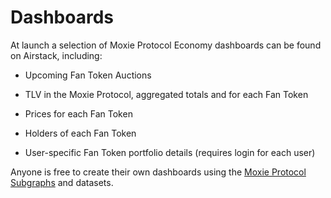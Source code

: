 # Dashboards

At launch a selection of Moxie Protocol Economy dashboards can be found on Airstack, including:

- Upcoming Fan Token Auctions

- TLV in the Moxie Protocol, aggregated totals and for each Fan Token

- Prices for each Fan Token

- Holders of each Fan Token

- User-specific Fan Token portfolio details (requires login for each user)

Anyone is free to create their own dashboards using the [Moxie Protocol Subgraphs](https://build.moxie.xyz/the-moxie-protocol/subgraphs) and datasets.
